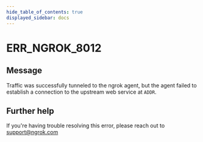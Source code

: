 ```yaml
---
hide_table_of_contents: true
displayed_sidebar: docs
---
```



# ERR_NGROK_8012

## Message

Traffic was successfully tunneled to the ngrok agent, but the agent failed to establish a connection to the upstream web service at `ADDR`.

<ErrorDetails error="err_ngrok_8012" />

## Further help

If you're having trouble resolving this error, please reach out to [support@ngrok.com](mailto:support@ngrok.com?subject=Help%20with%20ERR_NGROK_8012)
